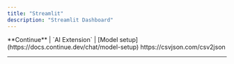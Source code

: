 ```yaml
---
title: "Streamlit"
description: "Streamlit Dashboard"
---
```


<AccordionGroup>
  <Accordion title="New Accordion" defaultOpen="false" />

  <Accordion title="VSC" defaultOpen={false} icon="code">
    <Tip>
      **Continue**   |   `AI Extension`   |   [Model setup](https://docs.continue.dev/chat/model-setup)
    </Tip>
  </Accordion>

  <Accordion title="csv2json" defaultOpen={false}>
    https://csvjson.com/csv2json
  </Accordion>
</AccordionGroup>

***